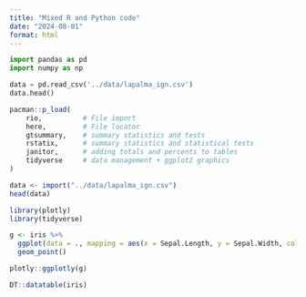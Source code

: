 ```yaml
---
title: "Mixed R and Python code"
date: "2024-08-01"
format: html
---
```


```python
import pandas as pd
import numpy as np
```


```python
data = pd.read_csv('../data/lapalma_ign.csv')
data.head()
```


```r
pacman::p_load(
    rio,          # File import
    here,         # File locator
    gtsummary,    # summary statistics and tests
    rstatix,      # summary statistics and statistical tests
    janitor,      # adding totals and percents to tables
    tidyverse     # data management + ggplot2 graphics
)
```


```r
data <- import("../data/lapalma_ign.csv")
head(data)
```


```r
library(plotly)
library(tidyverse)

g <- iris %>%
  ggplot(data = ., mapping = aes(x = Sepal.Length, y = Sepal.Width, color = Species)) +
  geom_point()

plotly::ggplotly(g)
```

```r
DT::datatable(iris)
```